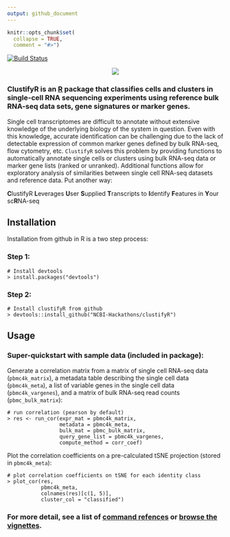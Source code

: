 ```yaml
---
output: github_document
---
```


```r
knitr::opts_chunk$set(
  collapse = TRUE,
  comment = "#>")
```

[![Build Status](https://travis-ci.org/NCBI-Hackathons/clustifyR.svg?branch=master)](https://travis-ci.org/NCBI-Hackathons/clustifyR)

<p align="center">
  <img src="https://raw.githubusercontent.com/NCBI-Hackathons/clustifyR/master/inst/logo/logo_transparent.png">
</p>

### ClustifyR is an [R](https://www.r-project.org/) package that classifies cells and clusters in single-cell RNA sequencing experiments using reference bulk RNA-seq data sets, gene signatures or marker genes. 

Single cell transcriptomes are difficult to annotate without extensive knowledge of the underlying biology of the system in question. Even with this knowledge, accurate identification can be challenging due to the lack of detectable expression of common marker genes defined by bulk RNA-seq, flow cytometry, etc. `ClustifyR` solves this problem by providing functions to automatically annotate single cells or clusters using bulk RNA-seq data or marker gene lists (ranked or unranked). Additional functions allow for exploratory analysis of similarities between single cell RNA-seq datasets and reference data. Put another way:

**C**lustifyR **L**everages **U**ser **S**upplied **T**ranscripts to **I**dentify **F**eatures in **Y**our sc**R**NA-seq

## Installation
Installation from github in R is a two step process:

### Step 1:
```
# Install devtools
> install.packages("devtools")
```

### Step 2:
```
# Install clustifyR from github
> devtools::install_github("NCBI-Hackathons/clustifyR")
```

## Usage

### Super-quickstart with sample data (included in package):

Generate a correlation matrix from a matrix of single cell RNA-seq data (`pbmc4k_matrix`), a metadata table describing the single cell data (`pbmc4k_meta`), a list of variable genes in the single cell data (`pbmc4k_vargenes`), and a matrix of bulk RNA-seq read counts (`pbmc_bulk_matrix`):

```
# run correlation (pearson by default)
> res <- run_cor(expr_mat = pbmc4k_matrix,
                 metadata = pbmc4k_meta,
                 bulk_mat = pbmc_bulk_matrix,
                 query_gene_list = pbmc4k_vargenes,
                 compute_method = corr_coef)
```

Plot the correlation coefficients on a pre-calculated tSNE projection (stored in `pbmc4k_meta`):

```
# plot correlation coefficients on tSNE for each identity class
> plot_cor(res,
           pbmc4k_meta,
           colnames(res)[c(1, 5)],
           cluster_col = "classified")
```

### For more detail, see a list of [command refences](https://ncbi-hackathons.github.io/clustifyR/reference/index.html) or [browse the vignettes](https://ncbi-hackathons.github.io/clustifyR/articles/).
